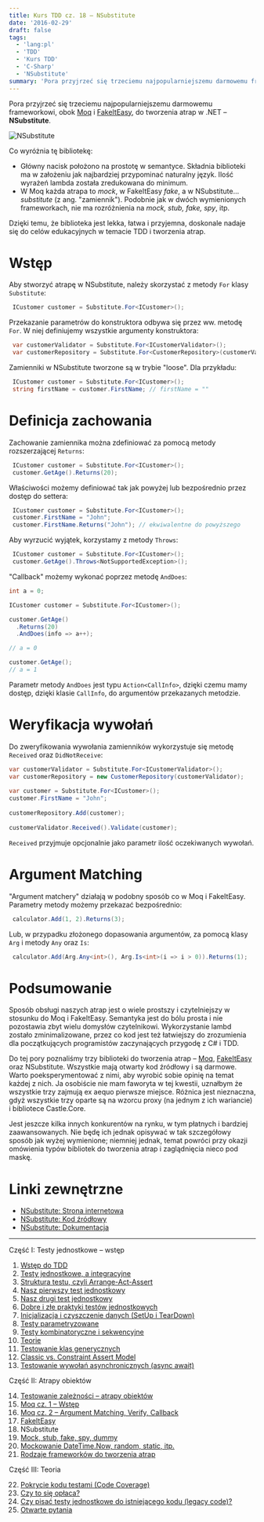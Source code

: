 ```yaml
---
title: Kurs TDD cz. 18 — NSubstitute
date: '2016-02-29'
draft: false
tags:
  - 'lang:pl'
  - 'TDD'
  - 'Kurs TDD'
  - 'C-Sharp'
  - 'NSubstitute'
summary: 'Pora przyjrzeć się trzeciemu najpopularniejszemu darmowemu frameworkowi do tworzenia atrap w .NET – NSubstitute.'
---
```


Pora przyjrzeć się trzeciemu najpopularniejszemu darmowemu frameworkowi, obok [Moq](/posts/kurs-tdd-15-wstep-do-moq) i [FakeItEasy](/posts/kurs-tdd-17-fakeiteasy), do tworzenia atrap w .NET – **NSubstitute**.

![NSubstitute](/static/images/blog/nsub.png)

Co wyróżnia tę bibliotekę:

*   Główny nacisk położono na prostotę w semantyce. Składnia biblioteki ma w założeniu jak najbardziej przypominać naturalny język. Ilość wyrażeń lambda została zredukowana do minimum.
*   W Moq każda atrapa to _mock_, w FakeItEasy _fake_, a w NSubstitute... _substitute_ (z ang. "zamiennik"). Podobnie jak w dwóch wymienionych frameworkach, nie ma rozróżnienia na _mock, stub, fake, spy_, itp.

Dzięki temu, że biblioteka jest lekka, łatwa i przyjemna, doskonale nadaje się do celów edukacyjnych w temacie TDD i tworzenia atrap.

# Wstęp

Aby stworzyć atrapę w NSubstitute, należy skorzystać z metody `For` klasy `Substitute`: 

```csharp
 ICustomer customer = Substitute.For<ICustomer>(); 
```

 Przekazanie parametrów do konstruktora odbywa się przez ww. metodę `For`. W niej definiujemy wszystkie argumenty konstruktora: 

```csharp
 var customerValidator = Substitute.For<ICustomerValidator>();
 var customerRepository = Substitute.For<CustomerRepository>(customerValidator); 
```

 Zamienniki w NSubstitute tworzone są w trybie "loose". Dla przykładu: 

```csharp
 ICustomer customer = Substitute.For<ICustomer>();
 string firstName = customer.FirstName; // firstName = "" 
```

# Definicja zachowania

Zachowanie zamiennika można zdefiniować za pomocą metody rozszerzającej `Returns`: 

```csharp
 ICustomer customer = Substitute.For<ICustomer>();
 customer.GetAge().Returns(20); 
```

 Właściwości możemy definiować tak jak powyżej lub bezpośrednio przez dostęp do settera: 

```csharp
 ICustomer customer = Substitute.For<ICustomer>();
 customer.FirstName = "John";
 customer.FirstName.Returns("John"); // ekwiwalentne do powyższego 
```

 Aby wyrzucić wyjątek, korzystamy z metody `Throws`: 

```csharp
 ICustomer customer = Substitute.For<ICustomer>();
 customer.GetAge().Throws<NotSupportedException>(); 
```

 "Callback" możemy wykonać poprzez metodę `AndDoes`: 

```csharp
int a = 0;

ICustomer customer = Substitute.For<ICustomer>();

customer.GetAge()
  .Returns(20)
  .AndDoes(info => a++);

// a = 0

customer.GetAge();
// a = 1 
```

 Parametr metody `AndDoes` jest typu `Action<CallInfo>`, dzięki czemu mamy dostęp, dzięki klasie `CallInfo`, do argumentów przekazanych metodzie.

# Weryfikacja wywołań

Do zweryfikowania wywołania zamienników wykorzystuje się metodę `Received` oraz `DidNotReceive`: 

```csharp
var customerValidator = Substitute.For<ICustomerValidator>();
var customerRepository = new CustomerRepository(customerValidator);
 
var customer = Substitute.For<ICustomer>();
customer.FirstName = "John";
 
customerRepository.Add(customer);
 
customerValidator.Received().Validate(customer);
```

 `Received` przyjmuje opcjonalnie jako parametr ilość oczekiwanych wywołań.

# Argument Matching

"Argument matchery" działają w podobny sposób co w Moq i FakeItEasy. Parametry metody możemy przekazać bezpośrednio: 

```csharp
 calculator.Add(1, 2).Returns(3); 
```

 Lub, w przypadku złożonego dopasowania argumentów, za pomocą klasy `Arg` i metody `Any` oraz `Is`: 

```csharp
 calculator.Add(Arg.Any<int>(), Arg.Is<int>(i => i > 0)).Returns(1); 
```

# Podsumowanie

Sposób obsługi naszych atrap jest o wiele prostszy i czytelniejszy w stosunku do Moq i FakeItEasy. Semantyka jest do bólu prosta i nie pozostawia zbyt wielu domysłów czytelnikowi. Wykorzystanie lambd zostało zminimalizowane, przez co kod jest też łatwiejszy do zrozumienia dla początkujących programistów zaczynających przygodę z C# i TDD.

Do tej pory poznaliśmy trzy biblioteki do tworzenia atrap – [Moq](/posts/kurs-tdd-15-wstep-do-moq), [FakeItEasy](/posts/kurs-tdd-17-fakeiteasy) oraz NSubstitute. Wszystkie mają otwarty kod źródłowy i są darmowe. Warto poeksperymentować z nimi, aby wyrobić sobie opinię na temat każdej z nich. Ja osobiście nie mam faworyta w tej kwestii, uznałbym że wszystkie trzy zajmują ex aequo pierwsze miejsce. Różnica jest nieznaczna, gdyż wszystkie trzy oparte są na wzorcu proxy (na jednym z ich wariancie) i bibliotece Castle.Core.

Jest jeszcze kilka innych konkurentów na rynku, w tym płatnych i bardziej zaawansowanych. Nie będę ich jednak opisywać w tak szczegółowy sposób jak wyżej wymienione; niemniej jednak, temat powróci przy okazji omówienia typów bibliotek do tworzenia atrap i zaglądnięcia nieco pod maskę.

# Linki zewnętrzne

*   [NSubstitute: Strona internetowa](http://nsubstitute.github.io/)
*   [NSubstitute: Kod źródłowy](https://github.com/nsubstitute/nsubstitute)
*   [NSubstitute: Dokumentacja](http://nsubstitute.github.io/help.html)


----


Część I: Testy jednostkowe – wstęp

1. [Wstęp do TDD](/posts/kurs-tdd-1-wstep/)
2. [Testy jednostkowe, a integracyjne](/posts/kurs-tdd-2-testy-jednostkowe-a-testy-integracyjne/)
3. [Struktura testu, czyli Arrange-Act-Assert](/posts/kurs-tdd-3-struktura-test-czyli-arrange-act-assert)
4. [Nasz pierwszy test jednostkowy](/posts/kurs-tdd-4-nasz-pierwszy-test-jednostkowy)
5. [Nasz drugi test jednostkowy](/posts/kurs-tdd-5-nasz-drugi-test-jednostkowy)
6. [Dobre i złe praktyki testów jednostkowych](/posts/kurs-tdd-6-dobre-i-zle-praktyki-testow-jednostkowych)
7. [Inicjalizacja i czyszczenie danych (SetUp i TearDown)](/posts/kurs-tdd-7-inicjalizacja-i-czyszczenie-danych-setup-i-teardown/)
8. [Testy parametryzowane](/posts/kurs-tdd-8-testy-parametryzowane)
9. [Testy kombinatoryczne i sekwencyjne](/posts/kurs-tdd-9-testy-kombinatoryczne-i-sekwencyjne)
10. [Teorie](/posts/kurs-tdd-10-teorie)
11. [Testowanie klas generycznych](/posts/kurs-tdd-11-testowanie-klas-generycznych)
12. [Classic vs. Constraint Assert Model](/posts/kurs-tdd-12-classic-vs-constraint-assert-model)
13. [Testowanie wywołań asynchronicznych (async await)](/posts/kurs-tdd-13-testowanie-wywolan-asynchronicznych-async-await)


Część II: Atrapy obiektów

14. [Testowanie zależności – atrapy obiektów](/posts/kurs-tdd-14-testowanie-zaleznosci-atrapy-obiektow)
2. [Moq cz. 1 – Wstęp](/posts/kurs-tdd-15-wstep-do-moq)
3. [Moq cz. 2 – Argument Matching, Verify, Callback](/posts/kurs-tdd-16-zaawansowane-techniki-moq-argument-matching-verify-callback)
4. [FakeItEasy](/posts/kurs-tdd-17-fakeiteasy)
5. NSubstitute
6. [Mock, stub, fake, spy, dummy](/posts/kurs-tdd-19-mock-stub-fake-spy-dummy)
7. [Mockowanie DateTime.Now, random, static, itp.](/posts/kurs-tdd-20-mockowanie-datetime-now-random-static-itp)
8. [Rodzaje frameworków do tworzenia atrap](/posts/kurs-tdd-21-rodzaje-frameworkow-do-tworzenia-atrap/)

Część III: Teoria

22. [Pokrycie kodu testami (Code Coverage)](/posts/kurs-tdd-22-pokrycie-kodu-testami-code-coverage/)
1. [Czy to się opłaca?](/posts/kurs-tdd-23-czy-to-sie-oplaca/)
1. [Czy pisać testy jednostkowe do istniejącego kodu (legacy code)?](/posts/kurs-tdd-24-czy-pisac-testy-jednostkowe-do-istniejacego-kodu-legacy-code/)
1. [Otwarte pytania](/posts/kurs-tdd-25-otwarte-pytania/)
